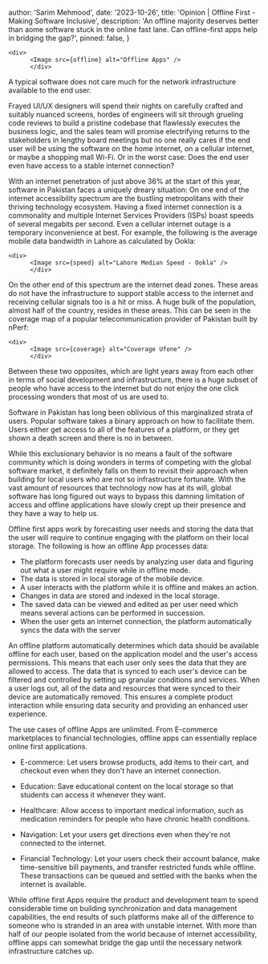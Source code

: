 

  author: 'Sarim Mehmood',
  date: '2023-10-26',
  title: 'Opinion | Offline First - Making Software Inclusive',
  description:
    'An offline majority deserves better than aome software stuck in the online fast lane. Can offline-first apps help in bridging the gap?',
  pinned: false,
}

    <div>
          <Image src={offline} alt="Offline Apps" />
          </div>


A typical software does not care much for the network infrastructure available to the end user. 

Frayed UI/UX designers will spend their nights on carefully crafted and suitably nuanced screens, hordes of engineers will sit through grueling code reviews to build a pristine codebase that flawlessly executes the business logic, and the sales team will promise electrifying returns to the stakeholders in lengthy board meetings but no one really cares if the end user will be using the software on the home internet, on a cellular internet, or maybe a shopping mall Wi-Fi. Or in the worst case: Does the end user even have access to a stable internet connection?     

With an internet penetration of just above 36% at the start of this year, software in Pakistan faces a uniquely dreary situation: On one end of the internet accessibility spectrum are the bustling metropolitans with their thriving technology ecosystem. Having a fixed internet connection is a commonality and multiple Internet Services Providers (ISPs) boast speeds of several megabits per second. Even a cellular internet outage is a temporary inconvenience at best. For example, the following is the average mobile data bandwidth in Lahore as calculated by Ookla:

    <div>
          <Image src={speed} alt="Lahore Median Speed - Ookla" />
          </div>

On the other end of this spectrum are the internet dead zones. These areas do not have the infrastructure to support stable access to the internet and receiving cellular signals too is a hit or miss. A huge bulk of the population, almost half of the country, resides in these areas. This can be seen in the coverage map of a popular telecommunication provider of Pakistan built by nPerf:

    <div>
          <Image src={coverage} alt="Coverage Ufone" />
          </div>

Between these two opposites, which are light years away from each other in terms of social development and infrastructure, there is a huge subset of people who have access to the internet but do not enjoy the one click processing wonders that most of us are used to.

Software in Pakistan has long been oblivious of this marginalized strata of users. Popular software takes a binary approach on how to facilitate them. Users either get access to all of the features of a platform, or they get shown a death screen and there is no in between.

While this exclusionary behavior is no means a fault of the software community which is doing wonders in terms of competing with the global software market, it definitely falls on them to revisit their approach when building for local users who are not so infrastructure fortunate. With the vast amount of resources that technology now has at its will, global software has long figured out ways to bypass this damning limitation of access and offline applications have slowly crept up their presence and they have a way to help us.

Offline first apps work by forecasting user needs and storing the data that the user will require to continue engaging with the platform on their local storage. The following is how an offline App processes data:

- The platform forecasts user needs by analyzing user data and figuring out what a user might require while in offline mode.
- The data is stored in local storage of the mobile device.
- A user interacts with the platform while it is offline and makes an action.
- Changes in data are stored and indexed in the local storage.
- The saved data can be viewed and edited as per user need which means several actions can be performed in succession.
- When the user gets an internet connection, the platform automatically syncs the data with the server

An offline platform automatically determines which data should be available offline for each user, based on the application model and the user's access permissions. This means that each user only sees the data that they are allowed to access. The data that is synced to each user's device can be filtered and controlled by setting up granular conditions and services. When a user logs out, all of the data and resources that were synced to their device are automatically removed. This ensures a complete product interaction while ensuring data security and providing an enhanced user experience.

The use cases of offline Apps are unlimited. From E-commerce marketplaces to financial technologies, offline apps can essentially replace online first applications. 

- E-commerce: Let users browse products, add items to their cart, and checkout even when they don't have an internet connection. 

- Education: Save educational content on the local storage so that students can access it whenever they want.

- Healthcare: Allow access to important medical information, such as medication reminders for people who have chronic health conditions.

- Navigation: Let your users get directions even when they're not connected to the internet.

- Financial Technology: Let your users check their account balance, make time-sensitive bill payments, and transfer restricted funds while offline. These transactions can be queued and settled with the banks when the internet is available. 

While offline first Apps require the product and development team to spend considerable time on building synchronization and data management capabilities, the end results of such platforms make all of the difference to someone who is stranded in an area with unstable internet. With more than half of our people isolated from the world because of internet accessibility, offline apps can somewhat bridge the gap until the necessary network infrastructure catches up.  



